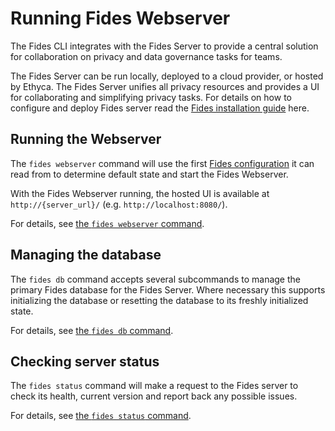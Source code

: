 # Running Fides Webserver

The Fides CLI integrates with the Fides Server to provide a central solution for collaboration on privacy and data governance tasks for teams.

The Fides Server can be run locally, deployed to a cloud provider, or hosted by Ethyca. The Fides Server unifies all privacy resources and provides a UI for collaborating and simplifying privacy tasks. For details on how to configure and deploy Fides server read the [Fides installation guide](/dev-docs/get-started/advanced) here. 

## Running the Webserver
The ```fides webserver``` command will use the first [Fides configuration](/dev-docs/configuration/configuration) it can read from to determine default state and start the Fides Webserver.

With the Fides Webserver running, the hosted UI is available at ```http://{server_url}/``` (e.g. ```http://localhost:8080/```).

For details, see [the ```fides webserver``` command](/dev-docs/cli/webserver/cmd-webserver).

## Managing the database 
The ```fides db``` command accepts several subcommands to manage the primary Fides database for the Fides Server. Where necessary this supports initializing the database or resetting the database to its freshly initialized state.

For details, see [the ```fides db``` command](/dev-docs/cli/webserver/cmd-db).

## Checking server status
The ```fides status``` command will make a request to the Fides server to check its health, current version and report back any possible issues.

For details, see [the ```fides status``` command](/dev-docs/cli/webserver/cmd-status).